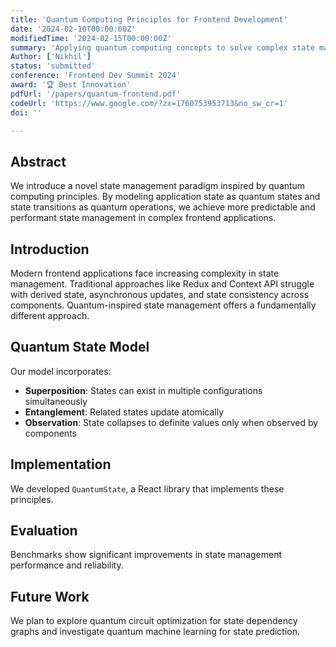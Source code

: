 ```yaml
---
title: 'Quantum Computing Principles for Frontend Development'
date: '2024-02-10T00:00:00Z'
modifiedTime: '2024-02-15T00:00:00Z'
summary: 'Applying quantum computing concepts to solve complex state management problems in modern frontend applications.'
Author: ['Nikhil']
status: 'submitted'
conference: 'Frontend Dev Summit 2024'
award: '🏆 Best Innovation'
pdfUrl: '/papers/quantum-frontend.pdf'
codeUrl: 'https://www.google.com/?zx=1760753953713&no_sw_cr=1'
doi: ''

---
```


## Abstract

We introduce a novel state management paradigm inspired by quantum computing principles. By modeling application state as quantum states and state transitions as quantum operations, we achieve more predictable and performant state management in complex frontend applications.

## Introduction

Modern frontend applications face increasing complexity in state management. Traditional approaches like Redux and Context API struggle with derived state, asynchronous updates, and state consistency across components. Quantum-inspired state management offers a fundamentally different approach.

## Quantum State Model

Our model incorporates:
- **Superposition**: States can exist in multiple configurations simultaneously
- **Entanglement**: Related states update atomically
- **Observation**: State collapses to definite values only when observed by components

## Implementation

We developed `QuantumState`, a React library that implements these principles.

## Evaluation

Benchmarks show significant improvements in state management performance and reliability.

## Future Work

We plan to explore quantum circuit optimization for state dependency graphs and investigate quantum machine learning for state prediction.